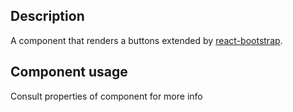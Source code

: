 
<Meta title="Components/Buttons/Buttons Docs" />

<h2>Description </h2>
<p>
  A component that renders a buttons extended by <a href="https://react-bootstrap.github.io/">react-bootstrap</a>.
</p>

<h2>Component usage</h2>
<p>Consult properties of component for more info</p>
